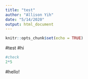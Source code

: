 ```yaml
---
title: "test"
author: "Allison Yih"
date: "5/14/2020"
output: html_document
---
```


```r
knitr::opts_chunk$set(echo = TRUE)
```

#test
#hi

```r
#check
2*5
```

#hello!